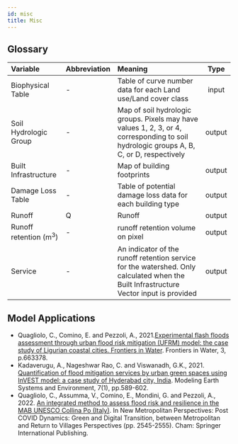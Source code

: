 ```yaml
---
id: misc
title: Misc
---
```


## Glossary
| Variable              | Abbreviation       | Meaning             | Type   |
| :-------------------- | :------------------| :------------------ | :---:  |
| Biophysical Table     | -                  | Table of curve number data for each Land use/Land cover class| input  |
| Soil Hydrologic Group | -                  | Map of soil hydrologic groups. Pixels may have values 1, 2, 3, or 4, corresponding to soil hydrologic groups A, B, C, or D, respectively| output |
| Built Infrastructure  | -                  | Map of building footprints| output |
| Damage Loss Table     | -                  | Table of potential damage loss data for each building type| output |
| Runoff                | Q                  | Runoff              | output |
| Runoff retention (m<sup>3</sup>)               | -                  | runoff retention volume on pixel| output |
| Service| -           | An indicator of the runoff retention service for the watershed. Only calculated when the Built Infrastructure Vector input is provided | output |

## Model Applications 
- Quagliolo, C., Comino, E. and Pezzoli, A., 2021.[Experimental flash floods assessment through urban flood risk mitigation (UFRM) model: the case study of Ligurian coastal cities. Frontiers in Water](https://doi.org/10.3389/frwa.2021.663378). Frontiers in Water, 3, p.663378.    
- Kadaverugu, A., Nageshwar Rao, C. and Viswanadh, G.K., 2021. [Quantification of flood mitigation services by urban green spaces using InVEST model: a case study of Hyderabad city, India](https://doi.org/10.1007/s40808-020-00937-0). Modeling Earth Systems and Environment, 7(1), pp.589-602.
- Quagliolo, C., Assumma, V., Comino, E., Mondini, G. and Pezzoli, A., 2022. [An integrated method to assess flood risk and resilience in the MAB UNESCO Collina Po (Italy)](https://doi.org/10.1007/978-3-031-06825-6_243). In New Metropolitan Perspectives: Post COVID Dynamics: Green and Digital Transition, between Metropolitan and Return to Villages Perspectives (pp. 2545-2555). Cham: Springer International Publishing.
